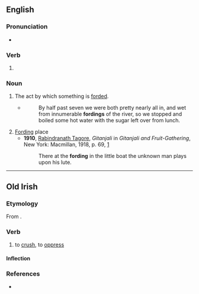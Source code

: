 ==English==

===Pronunciation===
* {{rhymes|ɔː(ɹ)dɪŋ|lang=en}}

===Verb===
{{head|en|verb form}}

# {{present participle of|ford|lang=en|nocat=1}}

===Noun===
{{en-noun}}

# The act by which something is [[ford]]ed.
#* {{w|Aldo Leopold}}
#*: By half past seven we were both pretty nearly all in, and wet from innumerable '''fordings''' of the river, so we stopped and boiled some hot water with the sugar left over from lunch.
# [[Ford]]ing place
#* '''1910''', [[w:Rabindranath Tagore|Rabindranath Tagore]], ''Gitanjali'' in ''Gitanjali and Fruit-Gathering'', New York: Macmillan, 1918, p. 69, [https://archive.org/details/gitanjaliandfru00yeatgoog]
#*: There at the '''fording''' in the little boat the unknown man plays upon his lute.

----

==Old Irish==

===Etymology===
From {{affix|sga|for-|dingid}}.

===Verb===
{{sga-verb|head=for·ding}}

# to [[crush]], to [[oppress]]

====Inflection====
{{sga-conj-complex
|present_class=B III
|preterite_class=
|future_class=
|subjunctive_class=
}}

===References===
* {{R:DIL|23537}}